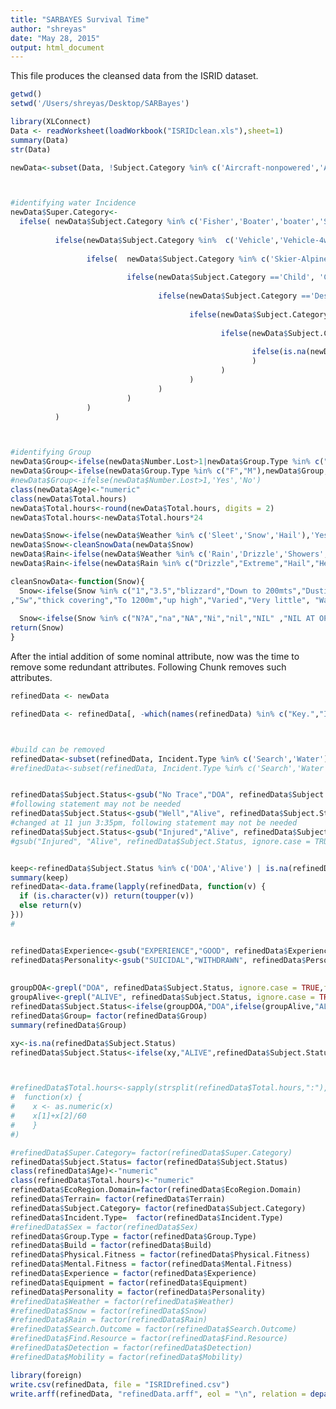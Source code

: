 ```yaml
---
title: "SARBAYES Survival Time"
author: "shreyas"
date: "May 28, 2015"
output: html_document
---
```

This file produces the cleansed data from the ISRID dataset.

```r
getwd()
setwd('/Users/shreyas/Desktop/SARBayes')

library(XLConnect)
Data <- readWorksheet(loadWorkbook("ISRIDclean.xls"),sheet=1)
summary(Data)
str(Data)
```

```r



newData<-subset(Data, !Subject.Category %in% c('Aircraft-nonpowered','Aircraft','Abduction' ) )



#identifying water Incidence
newData$Super.Category<-
  ifelse( newData$Subject.Category %in% c('Fisher','Boater','boater','Swimmer','Diver'), 'Water', 
          
          ifelse(newData$Subject.Category %in%  c('Vehicle','Vehicle-4wd','Motorcycle','Vehicle-Left','Mountain Biker','ATV'), 'Vehicle',
                 
                 ifelse(  newData$Subject.Category %in% c('Skier-Alpine','Snowboarder','Skier-Nordic','Snowmobile','Skier','Snowshoer','Ice Skater'), 'Snow',
                          
                          ifelse(newData$Subject.Category =='Child', 'Child',
                                 
                                 ifelse(newData$Subject.Category =='Despondent', 'Despondent',
                                        
                                        ifelse(newData$Subject.Category %in%  c('Mental Retardation','Autistic','Substance Abuse','Psychotic','Dementia'), 'Other Mental issues',
                                               
                                               ifelse(newData$Subject.Category =='Dementia', 'Dementia', 
                                                      
                                                      ifelse(is.na(newData$Subject.Category) , 'uncategorized', 'outDoor')
                                                      )
                                               )
                                        )
                                 )
                          )
                 )
          )



#identifying Group
newData$Group<-ifelse(newData$Number.Lost>1|newData$Group.Type %in% c("AC","MM","FF","MF"),'Yes','No')
newData$Group<-ifelse(newData$Group.Type %in% c("F","M"),newData$Group,"Yes")
#newData$Group<-ifelse(newData$Number.Lost>1,'Yes','No')
class(newData$Age)<-"numeric"
class(newData$Total.hours)
newData$Total.hours<-round(newData$Total.hours, digits = 2)
newData$Total.hours<-newData$Total.hours*24

newData$Snow<-ifelse(newData$Weather %in% c('Sleet','Snow','Hail'),'Yes',newData$Snow)
newData$Snow<-cleanSnowData(newData$Snow)
newData$Rain<-ifelse(newData$Weather %in% c('Rain','Drizzle','Showers','Thunderstrom'),'Yes',newData$Rain)
newData$Rain<-ifelse(newData$Rain %in% c("Drizzle","Extreme","Hail","Heavy","Intermittent","Light","Medium""Scattered","Showers","Sleet"),'Yes',newData$Rain)

```
```r
cleanSnowData<-function(Snow){
  Snow<-ifelse(Snow %in% c("1","3.5","blizzard","Down to 200mts","Dusting of snow on tops","flurries","light","Light","lightly","occasional", "Occasional","occasional to heavy","occasional-light","occasional/light","occassional,heavy","on gound","on ground","On ground","ON GROUND","on mountain tops","ON MOUNTIANS","on the tops","On the tops above 1200m","on tops","On tops","OVERNIGHT","periodically","Posibility","Predicted","Present","Recent deposit of fresh snow 15cm","Sleet","Sno9w on ground","snow","Snow","snow and sleet","Snow from previous few days", "Snow on ground, hard frost","Snowing","some","Some","some snow/sleet","Spring snow on the ground"        
,"Sw","thick covering","To 1200m","up high","Varied","Very little", "Was falling but no settling","Windblown sleet","y", "Y" ,"yes","Yes" , "YES","Yes Deep in Alpine areas","yes, higher up mountain"  ), "Yes", Snow)
  
  Snow<-ifelse(Snow %in% c("N?A","na","NA","Ni","nil","NIL" ,"NIL AT OPERATION HEIGHT","nil`","NK","no","nO","No","NO","non","none","None","NOT AT THIS LEVEL/ SOME HAIL","Not Known" ,"not quite","Not where subject Located"), "No", Snow)
return(Snow)
}
```



After the intial addition of some nominal attribute, now was the time to remove some redundant attributes. Following Chunk removes such attributes.
```r

refinedData <- newData

refinedData <- refinedData[, -which(names(refinedData) %in% c("Key.","Incident.Date","Data.Source","Key.	","Mission..","City","County","EcoRegion.Division","Population.Density","Subject.Sub.Category","Clothing","Survival.training","Notify.hours","Search.hours","LKP.Type","LKP.Coord...N.S.","LKP.Coord...E.W.","Destination.Coord...N.S.","Destination.Coord...E.W.","Wind..kph.","Investigative.Find","Suspended","Medical","Subject.Found.feature","Found.Secondary","Find.Resource	Detection","Responsivenss","Lost.Strategy","Elevation.Change..ft.","Mobile..hours.","Distance.IPP..km.","Distance.IPP..miles.","Distance.Invest...km.","Distance.Invest...miles.","Track.Offset..m.","Find.Coord..N.S.","Find.Coord..E.W.","Dispersion.Angle..ÃŽ..Ã‚.","Mission.Close","Mission.Cause","Rescue.Method","Total.Air.Hours","Total.Dog.Hours","Total.Personnel","Total.Man.Hours","Total.Cost","Mission.Contact","Mission.Contact..","Comments","Scenario","Subject.Activity","Number.Lost","Search.Outcome","Find.Resource","Detection","Mobility","Subject.Category","Dispersion.Angle..Î..Â.","Sex","Weather","Snow"	,"Rain"))]



#build can be removed
refinedData<-subset(refinedData, Incident.Type %in% c('Search','Water')|is.na(Incident.Type))
#refinedData<-subset(refinedData, Incident.Type %in% c('Search','Water'))


refinedData$Subject.Status<-gsub("No Trace","DOA", refinedData$Subject.Status)
#following statement may not be needed
refinedData$Subject.Status<-gsub("Well","Alive", refinedData$Subject.Status)
#changed at 11 jun 3:35pm, following statement may not be needed
refinedData$Subject.Status<-gsub("Injured","Alive", refinedData$Subject.Status)
#gsub("Injured", "Alive", refinedData$Subject.Status, ignore.case = TRUE, perl = FALSE,fixed = FALSE, useBytes = FALSE)


keep<-refinedData$Subject.Status %in% c('DOA','Alive') | is.na(refinedData$Subject.Status)
summary(keep)
refinedData<-data.frame(lapply(refinedData, function(v) {
  if (is.character(v)) return(toupper(v))
  else return(v)
}))
#


refinedData$Experience<-gsub("EXPERIENCE","GOOD", refinedData$Experience)
refinedData$Personality<-gsub("SUICIDAL","WITHDRAWN", refinedData$Personality)
                              
                              
groupDOA<-grepl("DOA", refinedData$Subject.Status, ignore.case = TRUE,fixed = FALSE, useBytes = FALSE)
groupAlive<-grepl("ALIVE", refinedData$Subject.Status, ignore.case = TRUE,fixed = FALSE, useBytes = FALSE)
refinedData$Subject.Status<-ifelse(groupDOA,"DOA",ifelse(groupAlive,"ALIVE",NA))
refinedData$Group= factor(refinedData$Group)
summary(refinedData$Group)

xy<-is.na(refinedData$Subject.Status)
refinedData$Subject.Status<-ifelse(xy,"ALIVE",refinedData$Subject.Status)



#refinedData$Total.hours<-sapply(strsplit(refinedData$Total.hours,":"),
#  function(x) {
#    x <- as.numeric(x)
#    x[1]+x[2]/60
#    }
#)

#refinedData$Super.Category= factor(refinedData$Super.Category)
refinedData$Subject.Status= factor(refinedData$Subject.Status)
class(refinedData$Age)<-"numeric"
class(refinedData$Total.hours)<-"numeric"
refinedData$EcoRegion.Domain=factor(refinedData$EcoRegion.Domain)
refinedData$Terrain= factor(refinedData$Terrain)
refinedData$Subject.Category= factor(refinedData$Subject.Category)
refinedData$Incident.Type=  factor(refinedData$Incident.Type)
#refinedData$Sex = factor(refinedData$Sex)
refinedData$Group.Type = factor(refinedData$Group.Type)
refinedData$Build = factor(refinedData$Build)
refinedData$Physical.Fitness = factor(refinedData$Physical.Fitness)
refinedData$Mental.Fitness = factor(refinedData$Mental.Fitness)
refinedData$Experience = factor(refinedData$Experience)
refinedData$Equipment = factor(refinedData$Equipment)
refinedData$Personality = factor(refinedData$Personality)
#refinedData$Weather = factor(refinedData$Weather)
#refinedData$Snow = factor(refinedData$Snow)
#refinedData$Rain = factor(refinedData$Rain)
#refinedData$Search.Outcome = factor(refinedData$Search.Outcome)
#refinedData$Find.Resource = factor(refinedData$Find.Resource)
#refinedData$Detection = factor(refinedData$Detection)
#refinedData$Mobility = factor(refinedData$Mobility)

library(foreign)
write.csv(refinedData, file = "ISRIDrefined.csv")
write.arff(refinedData, "refinedData.arff", eol = "\n", relation = deparse(substitute(refinedData)))
```



